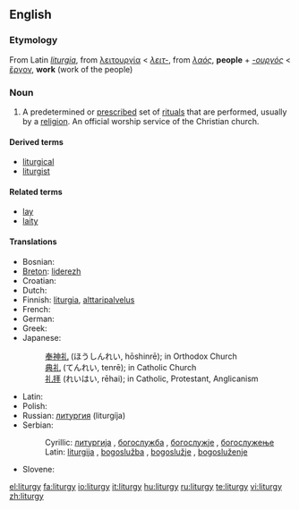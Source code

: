 ==English==
{{wikipedia}}

===Etymology===
From Latin ''[[liturgia]]'', from {{etyl|grc}} [[λειτουργία]] < ''[[λειτ-]]'', from ''[[λαός]]'', '''people''' + ''[[-ουργός]]'' < [[ἔργον]], '''work''' (work of the people)

===Noun===
{{en-noun|liturgies}}

# A predetermined or [[prescribe]]d set of [[ritual]]s that are performed, usually by a [[religion]].  An official worship service of the Christian church.

====Derived terms====
* [[liturgical]]
* [[liturgist]]

====Related terms====
* [[lay]]
* [[laity]]

====Translations====
{{top}}
* Bosnian: {{t-|bs|liturgija|f}}
* [[Breton]]: [[liderezh]] {{m}}
* Croatian: {{t-|hr|liturgija|f}}
* Dutch: {{t+|nl|liturgie|f}}
* Finnish: [[liturgia]], [[alttaripalvelus]]
* French: {{t+|fr|liturgie|f}}
* German: {{t+|de|Liturgie|f}}
* Greek: {{t|el|λειτουργία|f|sc=Grek}}
* Japanese:
*: [[奉神礼]] (ほうしんれい, hōshinrē); in Orthodox Church
*: [[典礼]] (てんれい, tenrē); in Catholic Church
*: [[礼拝]] (れいはい, rēhai); in Catholic, Protestant, Anglicanism
{{mid}}
* Latin: {{t-|la|liturgia|f}}
* Polish: {{t+|pl|liturgia|f}}
* Russian: [[литургия]] (liturgíja) {{f}}
* Serbian:
*: Cyrillic: [[литургија#Serbian|литургија]] {{f}}, [[богослужба]] {{f}}, [[богoслужје]] {{n}}, [[богослужeње]] {{n}}
*: Latin: [[liturgija#Serbian|liturgija]] {{f}}, [[bogoslužba]] {{f}}, [[bogoslužje]] {{n}}, [[bogosluženje]] {{n}}
* Slovene: {{t+|sl|liturgija|f}}
{{bottom}}

[[el:liturgy]]
[[fa:liturgy]]
[[io:liturgy]]
[[it:liturgy]]
[[hu:liturgy]]
[[ru:liturgy]]
[[te:liturgy]]
[[vi:liturgy]]
[[zh:liturgy]]